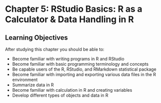 # Chapter 5: RStudio Basics: R as a Calculator & Data Handling in R

## Learning Objectives

After studying this chapter you should be able to:

-   Become familiar with writing programs in R and RStudio
-   Become familiar with basic programming terminology and concepts
-   Be capable users of the R, RStudio, and RMarkdown statistical package
-   Become familiar with importing and exporting various data files in the R environment
-   Summarize data in R
-   Become familiar with calculation in R and creating variables
-   Develop different types of objects and data in R

